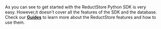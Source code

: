 
As you can see to get started with the ReductStore Python SDK is very easy. However,it doesn't cover all the features of the SDK and the database. Check our **[Guides](/docs/guides/index.mdx)** to learn more about the ReductStore features and how to use them.